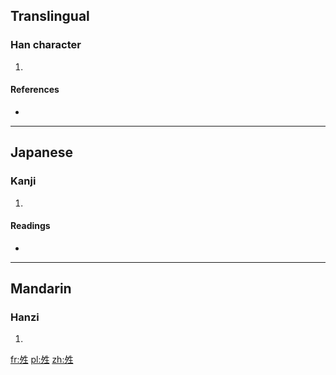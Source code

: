 ==Translingual==

===Han character===
{{Han char|rn=36|rad=夕|as=05|sn=8|four=|canj=弓戈竹手一 (NIHQM)}}

# {{defn|Han|sort=夕05}}

====References====
* {{Han ref|kx=0247.010|dkj=05765|dj=0491.020|hdz=20863.060|uh=591D|ud=22813}}

----

==Japanese==

===Kanji===
{{ja-kanji|grade=|rs=夕05}}

# {{defn|lang=ja|sort=夕05}}

====Readings====
* {{ja-readings|on=[[せい]] (sei), [[じょう]] (jō), [[そう]] (sō), [[しょう]] (shō)|kun=[[はれる]] (hareru)}}

----

==Mandarin==

===Hanzi===
{{cmn-hanzi|pin=[[qíng]] ([[qing2]])|wg=ch'ing<sup>2</sup>}}

# {{defn|lang=cmn|sort=夕05}}

[[fr:夝]]
[[pl:夝]]
[[zh:夝]]